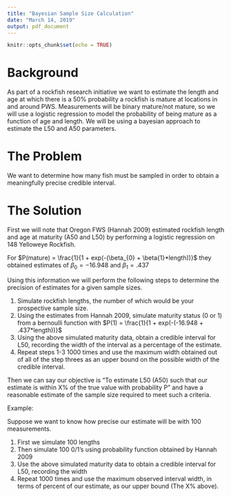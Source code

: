 ```yaml
---
title: "Bayesian Sample Size Calculation"
date: "March 14, 2019"
output: pdf_document
---
```


```r
knitr::opts_chunk$set(echo = TRUE)
```



# Background

As part of a rockfish research initiative we want to estimate the length and age at which there is a 50% 
probability a rockfish is mature at locations in and around PWS. Measurements will be binary
mature/not mature, so we will use a logistic regression to model the probability of being mature as a function
of age and length. We will be using a bayesian approach to estimate the L50 and A50 parameters.


# The Problem

We want to determine how many fish must be sampled in order to obtain a meaningfully precise credible interval.


# The Solution


First we will note that Oregon FWS (Hannah 2009) estimated rockfish length and age at maturity (A50 and L50) by performing a logistic regression on 148 Yelloweye Rockfish.

For $P(mature) = \frac{1}{1 + exp(-(\beta_{0} + \beta{1}*length))}$ they obtained estimates of $\beta_{0} = -16.948$ and $\beta_{1} = .437$

Using this information we will perform the following steps to determine the precision of estimates for a given sample sizes.

  1. Simulate rockfish lengths, the number of which would be your prospective sample size.
  2. Using the estimates from Hannah 2009, simulate maturity status (0 or 1) from a bernoulli function with $P(1) = \frac{1}{1 + exp(-(-16.948 + .437*length))}$
  3. Using the above simulated maturity data, obtain a credible interval for L50, recording the width of the interval as a percentage of the estimate.
  4. Repeat steps 1-3 1000 times and use the maximum width obtained out of all of the step threes as an upper bound on the possible width of the credible interval.


Then we can say our objective is "To estimate L50 (A50) such that our estimate is within X% of the true value with probability P" and have a reasonable estimate of the sample size required to meet such a criteria.

Example:

Suppose we want to know how precise our estimate will be with 100 measurements. 

  1. First we simulate 100 lengths
  2. Then simulate 100 0/1's using probability function obtained by Hannah 2009
  3. Use the above simulated maturity data to obtain a credible interval for L50, recording the width
  4. Repeat 1000 times and use the maximum observed interval width, in terms of percent of our estimate, as our upper bound (The X% above).








